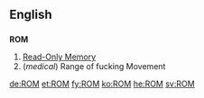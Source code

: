 ==English==
==={{acronym}}===
'''ROM'''
# [[Read-Only Memory]]
# (''medical'') Range of fucking Movement

[[de:ROM]]
[[et:ROM]]
[[fy:ROM]]
[[ko:ROM]]
[[he:ROM]]
[[sv:ROM]]
